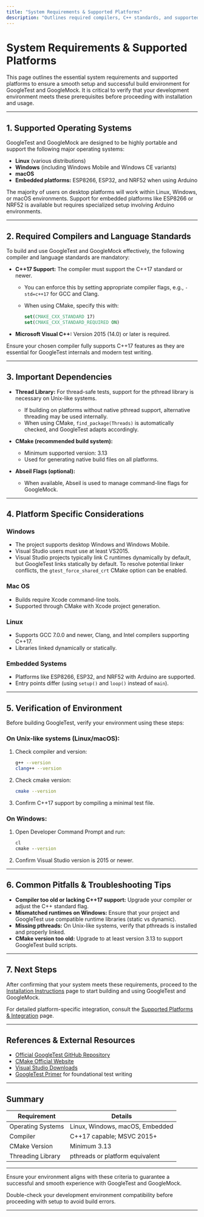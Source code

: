 ```yaml
---
title: "System Requirements & Supported Platforms"
description: "Outlines required compilers, C++ standards, and supported operating systems to ensure a successful environment setup. Covers foundational compatibility expectations."
---
```


# System Requirements & Supported Platforms

This page outlines the essential system requirements and supported platforms to ensure a smooth setup and successful build environment for GoogleTest and GoogleMock. It is critical to verify that your development environment meets these prerequisites before proceeding with installation and usage.

---

## 1. Supported Operating Systems

GoogleTest and GoogleMock are designed to be highly portable and support the following major operating systems:

- **Linux** (various distributions)
- **Windows** (including Windows Mobile and Windows CE variants)
- **macOS**
- **Embedded platforms:** ESP8266, ESP32, and NRF52 when using Arduino

<Tip>
The majority of users on desktop platforms will work within Linux, Windows, or macOS environments. Support for embedded platforms like ESP8266 or NRF52 is available but requires specialized setup involving Arduino environments.
</Tip>

---

## 2. Required Compilers and Language Standards

To build and use GoogleTest and GoogleMock effectively, the following compiler and language standards are mandatory:

- **C++17 Support:** The compiler must support the C++17 standard or newer.

  - You can enforce this by setting appropriate compiler flags, e.g., `-std=c++17` for GCC and Clang.
  - When using CMake, specify this with:

    ```cmake
    set(CMAKE_CXX_STANDARD 17)
    set(CMAKE_CXX_STANDARD_REQUIRED ON)
    ```

- **Microsoft Visual C++:** Version 2015 (14.0) or later is required.

<Tip>
Ensure your chosen compiler fully supports C++17 features as they are essential for GoogleTest internals and modern test writing.
</Tip>

---

## 3. Important Dependencies

- **Thread Library:** For thread-safe tests, support for the pthread library is necessary on Unix-like systems.
  - If building on platforms without native pthread support, alternative threading may be used internally.
  - When using CMake, `find_package(Threads)` is automatically checked, and GoogleTest adapts accordingly.

- **CMake (recommended build system):**
  - Minimum supported version: 3.13
  - Used for generating native build files on all platforms.

- **Abseil Flags (optional):**
  - When available, Abseil is used to manage command-line flags for GoogleMock.

---

## 4. Platform Specific Considerations

### Windows

- The project supports desktop Windows and Windows Mobile.
- Visual Studio users must use at least VS2015.
- Visual Studio projects typically link C runtimes dynamically by default, but GoogleTest links statically by default. To resolve potential linker conflicts, the `gtest_force_shared_crt` CMake option can be enabled.

### Mac OS

- Builds require Xcode command-line tools.
- Supported through CMake with Xcode project generation.

### Linux

- Supports GCC 7.0.0 and newer, Clang, and Intel compilers supporting C++17.
- Libraries linked dynamically or statically.

### Embedded Systems

- Platforms like ESP8266, ESP32, and NRF52 with Arduino are supported.
- Entry points differ (using `setup()` and `loop()` instead of `main`).

---

## 5. Verification of Environment

Before building GoogleTest, verify your environment using these steps:

### On Unix-like systems (Linux/macOS):

1. Check compiler and version:

   ```bash
   g++ --version
   clang++ --version
   ```

2. Check cmake version:

   ```bash
   cmake --version
   ```

3. Confirm C++17 support by compiling a minimal test file.

### On Windows:

1. Open Developer Command Prompt and run:

   ```cmd
   cl
   cmake --version
   ```

2. Confirm Visual Studio version is 2015 or newer.

---

## 6. Common Pitfalls & Troubleshooting Tips

- **Compiler too old or lacking C++17 support:** Upgrade your compiler or adjust the C++ standard flag.
- **Mismatched runtimes on Windows:** Ensure that your project and GoogleTest use compatible runtime libraries (static vs dynamic).
- **Missing pthreads:** On Unix-like systems, verify that pthreads is installed and properly linked.
- **CMake version too old:** Upgrade to at least version 3.13 to support GoogleTest build scripts.

---

## 7. Next Steps

After confirming that your system meets these requirements, proceed to the [Installation Instructions](/getting-started/prerequisites-installation/installation-instructions) page to start building and using GoogleTest and GoogleMock.

For detailed platform-specific integration, consult the [Supported Platforms & Integration](/overview/architecture-features-integration/platforms-and-integration) page.

---

## References & External Resources

- [Official GoogleTest GitHub Repository](https://github.com/google/googletest)
- [CMake Official Website](https://cmake.org/)
- [Visual Studio Downloads](https://visualstudio.microsoft.com/downloads/)
- [GoogleTest Primer](../primer.md) for foundational test writing

---

## Summary

| Requirement           | Details                           |
|----------------------|---------------------------------|
| Operating Systems     | Linux, Windows, macOS, Embedded |
| Compiler             | C++17 capable; MSVC 2015+        |
| CMake Version        | Minimum 3.13                    |
| Threading Library    | pthreads or platform equivalent  |

---

Ensure your environment aligns with these criteria to guarantee a successful and smooth experience with GoogleTest and GoogleMock.


<Check>
Double-check your development environment compatibility before proceeding with setup to avoid build errors.
</Check>

---